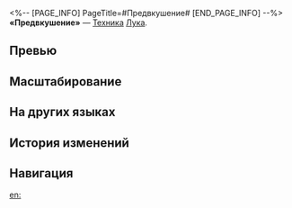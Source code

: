 <%-- [PAGE_INFO]
PageTitle=#Предвкушение#
[END_PAGE_INFO] --%>
{{Навык Инфобокс
|Название         = Предвкушение
|Изображение      = Навык Предвкушение.png
|Персонаж         = Лука
|Тип              = Техника
|Тэг              = 
|УронСтойк        = 20
|ЭнергияГен       = 
|Энергия          = 
|Длительность     = 
|Описание         = Немедленно атакует противника и после начала боя наносит случайному противнику физический урон, равный 50% от силы атаки Луки, а также имеет {{Доп эффект|базовый шанс}} 100% наложить на цель статус Кровотечение, сходный с описанным в навыке персонажа, после чего Лука дополнительно получает 1 ур. статуса Воля к битве.
|Свойство1        = 
|Масштабирование1 = 
}}
'''«Предвкушение»''' — [[Техника]] [[Лука]].

==Превью==
{{Превью
|Файл = Предвкушение Превью
}}

==Масштабирование==


==На других языках==
{{На других языках
|en   = Anticipator
|zhs  = 抢先者
|zht  = 搶先者
|ja   = {{Rubi|先|さき}}を{{Rubi|行|い}}く{{Rubi|者|もの}}
|ko   = 앞서는 자
|es   = Anticipación
|fr   = Anticipation
|ru   = Предвкушение
|th   = Anticipator
|vi   = Người Tiên Phong
|de   = Vorausdenker
|id   = Anticipator
|pt   = Antecipador
}}

==История изменений==
{{История изменений|3.5}}

==Навигация==
{{Навык Навбокс|Лука}}

[[en:]]